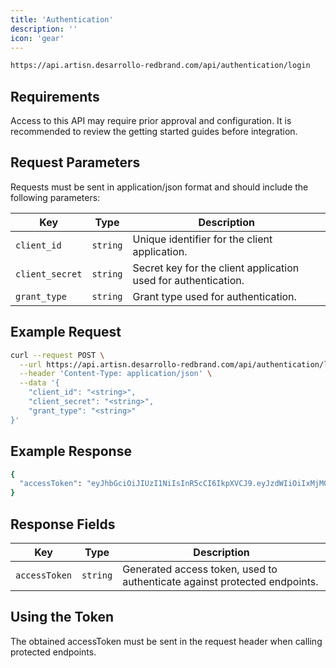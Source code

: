 ```yaml
---
title: 'Authentication'
description: ''
icon: 'gear'
---
```


<CodeGroup>

```bash POST
https://api.artisn.desarrollo-redbrand.com/api/authentication/login
```
</CodeGroup>

## Requirements

Access to this API may require prior approval and configuration. It is recommended to review the getting started guides before integration.

## Request Parameters

Requests must be sent in application/json format and should include the following parameters:

| **Key**         | **Type**   | **Description** |
|----------------|-----------|----------------|
| `client_id`    | `string`  | Unique identifier for the client application. |
| `client_secret` | `string`  | Secret key for the client application used for authentication. |
| `grant_type`   | `string`  | Grant type used for authentication. |

## Example Request

<CodeGroup>

```bash Example request
curl --request POST \
  --url https://api.artisn.desarrollo-redbrand.com/api/authentication/login \
  --header 'Content-Type: application/json' \
  --data '{
    "client_id": "<string>",
    "client_secret": "<string>",
    "grant_type": "<string>"
}'
```
</CodeGroup>

## Example Response

<CodeGroup>

```bash Example response
{
  "accessToken": "eyJhbGciOiJIUzI1NiIsInR5cCI6IkpXVCJ9.eyJzdWIiOiIxMjM0NTY3ODkwIiwibmFtZSI6IkpvaG4gRG9lIiwiaWF0IjoxNTE2MjM5MDIyfQ.SflKxwRJSMeKKF2QT4fwpMeJf36POk6yJV_adQssw5c"
}
```
</CodeGroup>

## Response Fields

| **Key**        | **Type**   | **Description** |
|---------------|-----------|----------------|
| `accessToken` | `string`  | Generated access token, used to authenticate against protected endpoints. |

## Using the Token

The obtained accessToken must be sent in the request header when calling protected endpoints.
